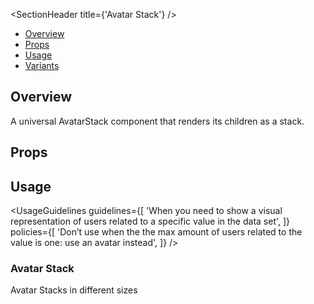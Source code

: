
<Meta of={AvatarStackStories} />

<SectionHeader title={'Avatar Stack'} />

- [Overview](#overview)
- [Props](#props)
- [Usage](#usage)
- [Variants](#variants)

## Overview

A universal AvatarStack component that renders its children as a stack.

## Props

<ArgTypes of={AvatarStack} />

## Usage

<UsageGuidelines
  guidelines={[
    'When you need to show a visual representation of users related to a specific value in the data set',
  ]}
  policies={[
    'Don’t use when the the max amount of users related to the value is one: use an avatar instead',
  ]}
/>

<SubsectionHeader title="Variants" />

### Avatar Stack

Avatar Stacks in different sizes

<Canvas of={AvatarStackStories.AvatarStackStory} />

